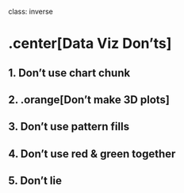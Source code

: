 
class: inverse

# .center[Data Viz Don'ts]

## 1. Don't use chart chunk
## 2. .orange[Don't make 3D plots]
## 3. Don't use pattern fills
## 4. Don't use red & green together
## 5. Don't lie
